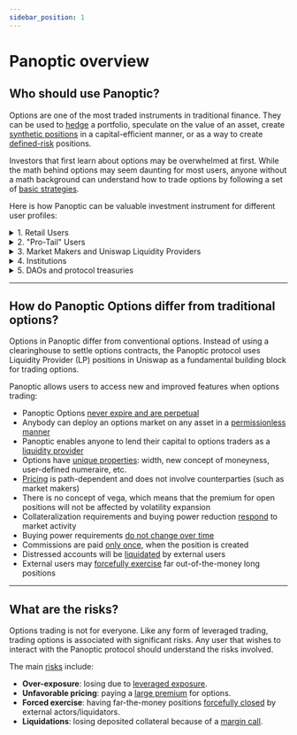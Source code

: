 ```yaml
---
sidebar_position: 1
---
```




# Panoptic overview

## Who should use Panoptic?

Options are one of the most traded instruments in traditional finance.
They can be used to [hedge](/research/hedge-with-panoptic-options) a portfolio, speculate on the value of an asset, create [synthetic positions](/docs/trading/multi-leg-strategies#synthetic-positions) in a capital-efficient manner, or as a way to create [defined-risk](/docs/trading/multi-leg-strategies#managing-definedundefined-risk) positions.

Investors that first learn about options may be overwhelmed at first. 
While the math behind options may seem daunting for most users, anyone without a math background can understand how to trade options by following a set of [basic strategies](/docs/product/opening-a-position#selecting-a-strategy).

Here is how Panoptic can be valuable investment instrument for different user profiles:

<details>
<summary>1. Retail Users</summary>
Retail investors may trade options the same way they trade stocks or tokens: buy call options to profit when the underlying increases in price or buy put options to profit when the underlying goes down in price.
<br />
Retail users can also choose to participate in decentralized option vaults &mdash; a novel type of managed investment instruments pioneered by [Ribbon Finance](https://www.ribbon.finance/). 
Option vaults can be implemented on top of Panoptic to target strategies that can be bearish, bullish, delta-neutral, or any combination thereof.
<br />
🔗 <a href="/docs/product/opening-a-position#selecting-a-strategy">Strategies for retail users</a>.
<br />
&nbsp;
</details>

<details>
<summary>2. "Pro-Tail" Users</summary>
Investors which are comfortable enough to manage a self-directed investment portfolio (we call those professional retail, or pro-tail, users) may employ strategies that fill the "complexity" gap between the retail and professional levels.
<br />
In Panoptic, these users could be DeFi-native users that are comfortable with liquidity providing in AMMs and liquidity mining in protocols such as Uniswap or SushiSwap. They could also be seasoned TradFi options traders that may want to get exposure to 24/7 markets on the long-tail of digital assets that are tradable on Uniswap.
<br />
🔗 <a href="/research/essential-options-strategies-to-know">Strategies for Pro-tail users</a>.
<br />
&nbsp;
</details>

<details>
<summary>3. Market Makers and Uniswap Liquidity Providers</summary>
Market making by sophisticated actors is necessary to create markets that are liquid enough to allow retail and pro-tail users to trade a large variety of strategies in multiple underlyings.
<br />
In Panoptic, market making involves responding to both the demand from buyers and the need to stabilize prices within a Uniswap pool.
That may mean having to sell ATM options when the implied volatility is high compared to the realized volatility.
Of course, seasoned market makers will need to do so in a way that maintains < a href="/research/options-market-making">delta-neutrality</a> at the portfolio level.
<br />
🔗 <a href="/docs/getting-started/liquidity-providers">Strategies for Uniswap LPs</a>.
<br />
&nbsp;
</details>

<details>
<summary>4. Institutions</summary>
Institutions may need to hedge their portfolio exposure in order to reduce the overall portfolio risk.
They may do this by purchasing <a href="/research/defi-put-options-uniswap-backtest">put options</a> on pairs representative of the crypto market (e.g. ETH-USDC, ETH-BTC, etc.).
Alternatively, funds may <a href="/research/naked-covered-call-defi-options">sell calls</a> on tokens they hold as a way to realize profits on tokens.
<br />
In addition, institutions may deposit funds in the Panoptic pool as <a href="/docs/panoptic-protocol/protocol-roles#panoptic-liquidity-providers-plps">passive liquidity providers</a> in order to collect yield on their capital, which means they would effectively be lending their tokens to options sellers and market makers for a fixed commission fee. 
<br />
🔗 <a href="/research/naked-covered-call-defi-options">Strategies for institutions</a>.
<br />
&nbsp;
</details>

<details>
<summary>5. DAOs and protocol treasuries</summary>
DAOs and protocol treasuries are in a uniquely difficult position when deploying liquidity in a Uniswap pool. How can they create liquid markets without having to deploy ETH or stablecoins?
<br />
By seeding a Panoptic pool from the "token" side, DAOs can generate revenue by earning commission fees and incentivize trading activity and interest in their token by enabling leveraged options trading on their token. 
These tokens could in turn be used as collateral to back a DAO's market making activities, which could help stabilize prices and decrease market volatility.
<br />
🔗 <a href="/docs/panoptic-protocol/protocol-roles#panoptic-liquidity-providers-plps">Strategies for DAOs and protocols</a>.
<br />
&nbsp;
</details>


---

## How do Panoptic Options differ from traditional options?

Options in Panoptic differ from conventional options.
Instead of using a clearinghouse to settle options contracts, the Panoptic protocol uses Liquidity Provider (LP) positions in Uniswap as a fundamental building block for trading options.

Panoptic allows users to access new and improved features when options trading:

- Panoptic Options [never expire and are perpetual](/docs/trading/perpetual-options)
- Anybody can deploy an options market on any asset in a [permissionless manner](/docs/developers/smart-contracts-overview)
- Panoptic enables anyone to lend their capital to options traders as a [liquidity provider](/docs/panoptic-protocol/protocol-roles#liquidity-providers)
- Options have [unique properties](/docs/panoptic-protocol/option-properties): width, new concept of moneyness, user-defined numeraire, etc.
- [Pricing](/docs/panoptic-protocol/streamia) is path-dependent and does not involve counterparties (such as market makers)
- There is no concept of vega, which means that the premium for open positions will not be affected by volatility expansion
- Collateralization requirements and buying power reduction [respond](/docs/panoptic-protocol/liquidations) to market activity
- Buying power requirements [do not change over time](/docs/panoptic-protocol/collateral)
- Commissions are paid [only once](/docs/panoptic-protocol/collateral#commissions--fees), when the position is created
- Distressed accounts will be [liquidated](/docs/panoptic-protocol/liquidations) by external users
- External users may [forcefully exercise](/docs/panoptic-protocol/liquidations#forced-exercise) far out-of-the-money long positions


---

## What are the risks?

Options trading is not for everyone.
Like any form of leveraged trading, trading options is associated with significant risks.
Any user that wishes to interact with the Panoptic protocol should understand the risks involved.

The main [risks](/docs/panoptic-protocol/risks) include:
- **Over-exposure**: losing due to [leveraged exposure](/docs/product/leverage).
- **Unfavorable pricing**: paying a [large premium](/docs/product/streamia#streamia-induced-liquidation) for options.
- **Forced exercise**: having far-the-money positions [forcefully closed](/docs/panoptic-protocol/risks#forced-exercise-risk) by external actors/liquidators.
- **Liquidations**: losing deposited collateral because of a [margin call](/docs/product/position-management#avoiding-liquidations).
         

